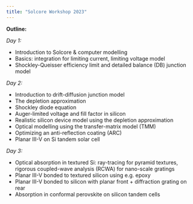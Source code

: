 ```yaml
---
title: "Solcore Workshop 2023"
---
```


**Outline:**

*Day 1:*

- Introduction to Solcore & computer modelling
- Basics: integration for limiting current, limiting voltage model
- Shockley-Queisser efficiency limit and detailed balance (DB) junction model

*Day 2:*

- Introduction to drift-diffusion junction model
- The depletion approximation
- Shockley diode equation
- Auger-limited voltage and fill factor in silicon
- Realistic silicon device model using the depletion approximation
- Optical modelling using the transfer-matrix model (TMM)
- Optimizing an anti-reflection coating (ARC)
- Planar III-V on Si tandem solar cell

*Day 3:*

- Optical absorption in textured Si: ray-tracing for pyramid textures,
  rigorous coupled-wave analysis (RCWA) for nano-scale gratings
- Planar III-V bonded to textured silicon using e.g. epoxy
- Planar III-V bonded to silicon with planar front + diffraction grating on rear
- Absorption in conformal perovskite on silicon tandem cells

